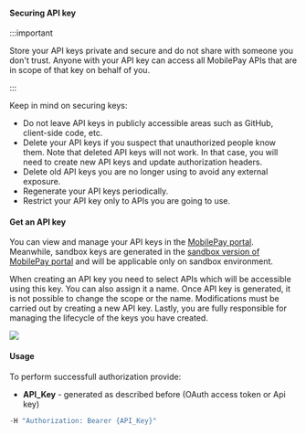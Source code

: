 #### Securing API key 

:::important

Store your API keys private and secure and do not share with someone you don't trust. Anyone with your API key can access all MobilePay APIs that are in scope of that key on behalf of you.

:::

 Keep in mind on securing keys: 
* Do not leave API keys in publicly accessible areas such as GitHub, client-side code, etc.
* Delete your API keys if you suspect that unauthorized people know them. Note that deleted API keys will not work. In that case, you will need to create new API keys and update authorization headers.
* Delete old API keys you are no longer using to avoid any external exposure.
* Regenerate your API keys periodically.
* Restrict your API key only to APIs you are going to use.

#### Get an API key
You can view and manage your API keys in the [MobilePay portal](https://portal.mobilepay.dk/settings/apikeys). Meanwhile, sandbox keys are generated in the [sandbox version of MobilePay portal](https://sandprod-portal.mobilepay.dk/settings/apikeys) and will be applicable only on sandbox environment.

When creating an API key you need to select APIs which will be accessible using this key. You can also assign it a name. Once API key is generated, it is not  possible to change the scope or the name. Modifications must be carried out by creating a new API key. Lastly, you are fully responsible for managing the lifecycle of the keys you have created.

![](/img/create-api-key.gif)

#### Usage

To perform successfull authorization provide:
* **API_Key** - generated as described before (OAuth access token or Api key)

```jsx
-H "Authorization: Bearer {API_Key}"
```
